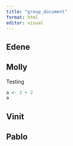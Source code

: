 ```yaml
---
title: "group_document"
format: html
editor: visual
---
```


## Edene

## Molly 

Testing

```r
a <- 2 + 2
a
```

## Vinit

## Pablo
